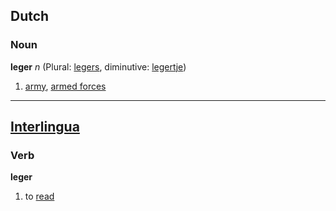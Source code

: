 ==Dutch==
===Noun===
'''leger''' ''n'' (Plural: [[legers]], diminutive: [[legertje]])

# [[army]], [[armed forces]]

----
==[[Interlingua]]==
===Verb===
'''leger'''

# to [[read]]